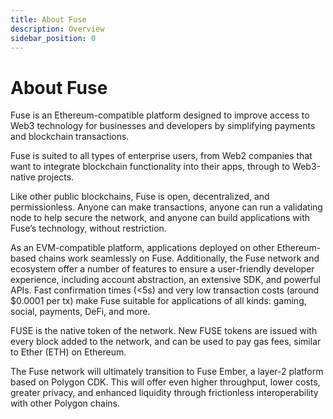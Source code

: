 ```yaml
---
title: About Fuse
description: Overview
sidebar_position: 0
---
```


# About Fuse

Fuse is an Ethereum-compatible platform designed to improve access to Web3 technology for businesses and developers by simplifying payments and blockchain transactions. 

Fuse is suited to all types of enterprise users, from Web2 companies that want to integrate blockchain functionality into their apps, through to Web3-native projects.

Like other public blockchains, Fuse is open, decentralized, and permissionless. Anyone can make transactions, anyone can run a validating node to help secure the network, and anyone can build applications with Fuse’s technology, without restriction. 

As an EVM-compatible platform, applications deployed on other Ethereum-based chains work seamlessly on Fuse. Additionally, the Fuse network and ecosystem offer a number of features to ensure a user-friendly developer experience, including account abstraction, an extensive SDK, and powerful APIs. Fast confirmation times (\<5s) and very low transaction costs (around $0.0001 per tx) make Fuse suitable for applications of all kinds: gaming, social, payments, DeFi, and more.

FUSE is the native token of the network. New FUSE tokens are issued with every block added to the network, and can be used to pay gas fees, similar to Ether (ETH) on Ethereum. 

The Fuse network will ultimately transition to Fuse Ember, a layer-2 platform based on Polygon CDK. This will offer even higher throughput, lower costs, greater privacy, and enhanced liquidity through frictionless interoperability with other Polygon chains.


